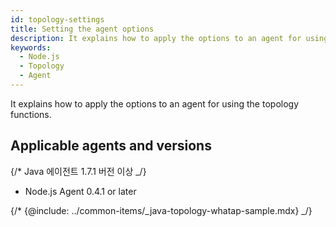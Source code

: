 ```yaml
---
id: topology-settings
title: Setting the agent options
description: It explains how to apply the options to an agent for using the topology functions.
keywords:
  - Node.js
  - Topology
  - Agent
---
```


It explains how to apply the options to an agent for using the topology functions.

## Applicable agents and versions

{/* Java 에이전트 1.7.1 버전 이상 _/}

- Node.js Agent 0.4.1 or later


<Topologysettings />

{/* {@include: ../common-items/_java-topology-whatap-sample.mdx} _/}


<Nodejstopologywhatapsample />
